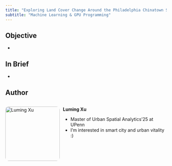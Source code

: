```yaml
---
title: "Exploring Land Cover Change Around the Philadelphia Chinatown Stitch"
subtitle: "Machine Learning & GPU Programming"
---
```

## Objective

+ 

## In Brief

+ 

## Author

<div style="display: flex; gap: 10px; align-items: flex-start;">

<img src="images/luming.jpg" alt="Luming Xu" style="width: 170px; border-radius: 10px;">

<div>
  <p>**Luming Xu**</span></p>

  - Master of Urban Spatial Analytics'25 at UPenn
  - I'm interested in smart city and urban vitality :)
</div>

</div>
